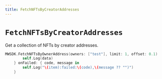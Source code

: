 ```yaml
---
title: FetchNFTsByCreatorAddresses
---
```


# `FetchNFTsByCreatorAddresses`

Get a collection of NFTs by creator addresses.

```swift
MWSDK.FetchNFTsByOwnerAddress(owners: ["test"], limit: 1, offset: 0.1) { data in
        self.Log(data)
    } onFailed: { code, message in
        self.Log("\(item):failed:\(code),\(message ?? "")")
    }
```